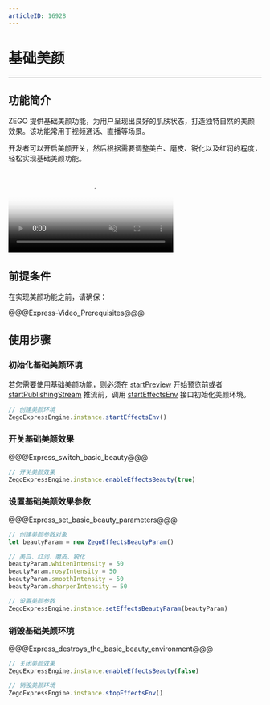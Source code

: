 ```yaml
---
articleID: 16928
---
```

# 基础美颜

- - -

## 功能简介

ZEGO 提供基础美颜功能，为用户呈现出良好的肌肤状态，打造独特自然的美颜效果。该功能常用于视频通话、直播等场景。

开发者可以开启美颜开关，然后根据需要调整美白、磨皮、锐化以及红润的程度，轻松实现基础美颜功能。

<video poster="https://storage.zego.im/sdk-doc/Pics/Common/ZegoExpressEngine/ExpressBeauty.png" src="https://zego-public.oss-cn-shanghai.aliyuncs.com/sdk-doc/doc/video/Express_Video_SDK/ExpressBeauty.mp4" width="65%" muted="true" loop="true" autoplay="autoplay" preload="auto" nocontrols></video>

## 前提条件

在实现美颜功能之前，请确保：

@@@Express-Video_Prerequisites@@@

## 使用步骤

### 初始化基础美颜环境

若您需要使用基础美颜功能，则必须在 [startPreview](@startPreview) 开始预览前或者 [startPublishingStream](@startPublishingStream) 推流前，调用 [startEffectsEnv](@startEffectsEnv) 接口初始化美颜环境。

```ts
// 创建美颜环境
ZegoExpressEngine.instance.startEffectsEnv()
```

### 开关基础美颜效果

@@@Express_switch_basic_beauty@@@

```ts
// 开关美颜效果
ZegoExpressEngine.instance.enableEffectsBeauty(true)
```

### 设置基础美颜效果参数

@@@Express_set_basic_beauty_parameters@@@

```ts
// 创建美颜参数对象
let beautyParam = new ZegoEffectsBeautyParam()

// 美白、红润、磨皮、锐化
beautyParam.whitenIntensity = 50
beautyParam.rosyIntensity = 50
beautyParam.smoothIntensity = 50
beautyParam.sharpenIntensity = 50

// 设置美颜参数
ZegoExpressEngine.instance.setEffectsBeautyParam(beautyParam)
```

### 销毁基础美颜环境

@@@Express_destroys_the_basic_beauty_environment@@@

```ts
// 关闭美颜效果
ZegoExpressEngine.instance.enableEffectsBeauty(false)

// 销毁美颜环境
ZegoExpressEngine.instance.stopEffectsEnv()
```
